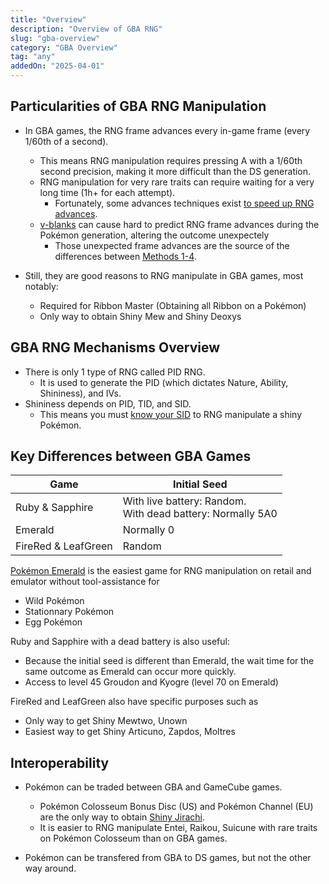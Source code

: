 ```yaml
---
title: "Overview"
description: "Overview of GBA RNG"
slug: "gba-overview"
category: "GBA Overview"
tag: "any"
addedOn: "2025-04-01"
---
```


## Particularities of GBA RNG Manipulation

- In GBA games, the RNG frame advances every in-game frame (every 1/60th of a second).

  - This means RNG manipulation requires pressing A with a 1/60th second precision, making it more difficult than the DS generation.
  - RNG manipulation for very rare traits can require waiting for a very long time (1h+ for each attempt).
    - Fortunately, some advances techniques exist [to speed up RNG advances](/e-tips-rng).
  - [v-blanks](/gba-v-blank) can cause hard to predict RNG frame advances during the Pokémon generation, altering the outcome unexpectely
    - Those unexpected frame advances are the source of the differences between [Methods 1-4](/gba-methods).

- Still, they are good reasons to RNG manipulate in GBA games, most notably:
  - Required for Ribbon Master (Obtaining all Ribbon on a Pokémon)
  - Only way to obtain Shiny Mew and Shiny Deoxys

## GBA RNG Mechanisms Overview

- There is only 1 type of RNG called PID RNG.
  - It is used to generate the PID (which dictates Nature, Ability, Shininess), and IVs.
- Shininess depends on PID, TID, and SID.
  - This means you must [know your SID](/gen3-sid) to RNG manipulate a shiny Pokémon.

## Key Differences between GBA Games

| Game                | Initial Seed                                                   |
| ------------------- | -------------------------------------------------------------- |
| Ruby & Sapphire     | With live battery: Random.<br/>With dead battery: Normally 5A0 |
| Emerald             | Normally 0                                                     |
| FireRed & LeafGreen | Random                                                         |

[Pokémon Emerald](/emerald-overview) is the easiest game for RNG manipulation on retail and emulator without tool-assistance for
- Wild Pokémon
- Stationnary Pokémon
- Egg Pokémon

Ruby and Sapphire with a dead battery is also useful:
  - Because the initial seed is different than Emerald, the wait time for the same outcome as Emerald can occur more quickly.
  - Access to level 45 Groudon and Kyogre (level 70 on Emerald)

FireRed and LeafGreen also have specific purposes such as
  - Only way to get Shiny Mewtwo, Unown
  - Easiest way to get Shiny Articuno, Zapdos, Moltres

## Interoperability
- Pokémon can be traded between GBA and GameCube games.
  - Pokémon Colosseum Bonus Disc (US) and Pokémon Channel (EU) are the only way to obtain [Shiny Jirachi](/emulator-rs-wishmaker).
  - It is easier to RNG manipulate Entei, Raikou, Suicune with rare traits on Pokémon Colosseum than on GBA games.

- Pokémon can be transfered from GBA to DS games, but not the other way around.
